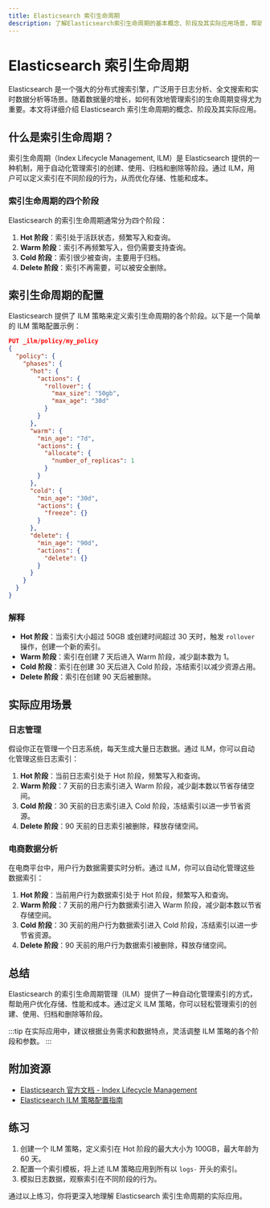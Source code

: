 ```yaml
---
title: Elasticsearch 索引生命周期
description: 了解Elasticsearch索引生命周期的基本概念、阶段及其实际应用场景，帮助初学者掌握如何管理索引的生命周期。
---
```


# Elasticsearch 索引生命周期

Elasticsearch 是一个强大的分布式搜索引擎，广泛用于日志分析、全文搜索和实时数据分析等场景。随着数据量的增长，如何有效地管理索引的生命周期变得尤为重要。本文将详细介绍 Elasticsearch 索引生命周期的概念、阶段及其实际应用。

## 什么是索引生命周期？

索引生命周期（Index Lifecycle Management, ILM）是 Elasticsearch 提供的一种机制，用于自动化管理索引的创建、使用、归档和删除等阶段。通过 ILM，用户可以定义索引在不同阶段的行为，从而优化存储、性能和成本。

### 索引生命周期的四个阶段

Elasticsearch 的索引生命周期通常分为四个阶段：

1. **Hot 阶段**：索引处于活跃状态，频繁写入和查询。
2. **Warm 阶段**：索引不再频繁写入，但仍需要支持查询。
3. **Cold 阶段**：索引很少被查询，主要用于归档。
4. **Delete 阶段**：索引不再需要，可以被安全删除。

## 索引生命周期的配置

Elasticsearch 提供了 ILM 策略来定义索引生命周期的各个阶段。以下是一个简单的 ILM 策略配置示例：

```json
PUT _ilm/policy/my_policy
{
  "policy": {
    "phases": {
      "hot": {
        "actions": {
          "rollover": {
            "max_size": "50gb",
            "max_age": "30d"
          }
        }
      },
      "warm": {
        "min_age": "7d",
        "actions": {
          "allocate": {
            "number_of_replicas": 1
          }
        }
      },
      "cold": {
        "min_age": "30d",
        "actions": {
          "freeze": {}
        }
      },
      "delete": {
        "min_age": "90d",
        "actions": {
          "delete": {}
        }
      }
    }
  }
}
```

### 解释

- **Hot 阶段**：当索引大小超过 50GB 或创建时间超过 30 天时，触发 `rollover` 操作，创建一个新的索引。
- **Warm 阶段**：索引在创建 7 天后进入 Warm 阶段，减少副本数为 1。
- **Cold 阶段**：索引在创建 30 天后进入 Cold 阶段，冻结索引以减少资源占用。
- **Delete 阶段**：索引在创建 90 天后被删除。

## 实际应用场景

### 日志管理

假设你正在管理一个日志系统，每天生成大量日志数据。通过 ILM，你可以自动化管理这些日志索引：

1. **Hot 阶段**：当前日志索引处于 Hot 阶段，频繁写入和查询。
2. **Warm 阶段**：7 天前的日志索引进入 Warm 阶段，减少副本数以节省存储空间。
3. **Cold 阶段**：30 天前的日志索引进入 Cold 阶段，冻结索引以进一步节省资源。
4. **Delete 阶段**：90 天前的日志索引被删除，释放存储空间。

### 电商数据分析

在电商平台中，用户行为数据需要实时分析。通过 ILM，你可以自动化管理这些数据索引：

1. **Hot 阶段**：当前用户行为数据索引处于 Hot 阶段，频繁写入和查询。
2. **Warm 阶段**：7 天前的用户行为数据索引进入 Warm 阶段，减少副本数以节省存储空间。
3. **Cold 阶段**：30 天前的用户行为数据索引进入 Cold 阶段，冻结索引以进一步节省资源。
4. **Delete 阶段**：90 天前的用户行为数据索引被删除，释放存储空间。

## 总结

Elasticsearch 的索引生命周期管理（ILM）提供了一种自动化管理索引的方式，帮助用户优化存储、性能和成本。通过定义 ILM 策略，你可以轻松管理索引的创建、使用、归档和删除等阶段。

:::tip
在实际应用中，建议根据业务需求和数据特点，灵活调整 ILM 策略的各个阶段和参数。
:::

## 附加资源

- [Elasticsearch 官方文档 - Index Lifecycle Management](https://www.elastic.co/guide/en/elasticsearch/reference/current/index-lifecycle-management.html)
- [Elasticsearch ILM 策略配置指南](https://www.elastic.co/guide/en/elasticsearch/reference/current/ilm-put-lifecycle.html)

## 练习

1. 创建一个 ILM 策略，定义索引在 Hot 阶段的最大大小为 100GB，最大年龄为 60 天。
2. 配置一个索引模板，将上述 ILM 策略应用到所有以 `logs-` 开头的索引。
3. 模拟日志数据，观察索引在不同阶段的行为。

通过以上练习，你将更深入地理解 Elasticsearch 索引生命周期的实际应用。